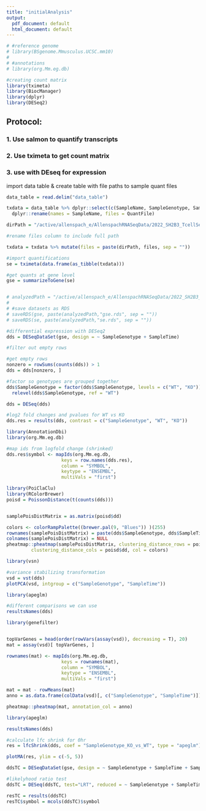 ```yaml
---
title: "initialAnalysis"
output:
  pdf_document: default
  html_document: default
---
```


```r
# #reference genome 
# library(BSgenome.Mmusculus.UCSC.mm10)
# 
# #annotations
# library(org.Mm.eg.db)

#creating count matrix
library(tximeta)
library(BiocManager)
library(dplyr)
library(DESeq2)
```

## Protocol:

### 1. Use salmon to quantify transcripts
### 2. Use tximeta to get count matrix
### 3. use with DEseq for expression


import data table & create table with file paths to sample quant files
``` r

data_table = read.delim("data_table")

txdata = data_table %>% dplyr::select(c(SampleName, SampleGenotype, SampleTime, QuantFile)) %>%
  dplyr::rename(names = SampleName, files = QuantFile)

dirPath = "/active/allenspach_e/AllenspachRNASeqData/2022_SH2B3_TcellSeq/data/"

#rename files column to include full path

txdata = txdata %>% mutate(files = paste(dirPath, files, sep = ""))

#import quantifications
se = tximeta(data.frame(as_tibble(txdata)))

#get quants at gene level
gse = summarizeToGene(se)


# analyzedPath = "/active/allenspach_e/AllenspachRNASeqData/2022_SH2B3_TcellSeq/analyzed_data/"
# 
# #save datasets as RDS
# saveRDS(gse, paste(analyzedPath,"gse.rds", sep = ""))
# saveRDS(se, paste(analyzedPath,"se.rds", sep = ""))

```


```r

#differential expression with DESeq2
dds = DESeqDataSet(gse, design = ~ SampleGenotype + SampleTime)

#filter out empty rows

#get empty rows
nonzero = rowSums(counts(dds)) > 1
dds = dds[nonzero, ]

#factor so genotypes are grouped together
dds$SampleGenotype = factor(dds$SampleGenotype, levels = c("WT", "KO")) %>%
  relevel(dds$SampleGenotype, ref = "WT")

```

```r

dds = DESeq(dds)

#log2 fold changes and pvalues for WT vs KO
dds.res = results(dds, contrast = c("SampleGenotype", "WT", "KO"))

```


```r
library(AnnotationDbi)
library(org.Mm.eg.db)

#map ids from logfold change (shrinked)
dds.res$symbol <- mapIds(org.Mm.eg.db,
                    keys = row.names(dds.res),
                    column = "SYMBOL",
                    keytype = "ENSEMBL",
                    multiVals = "first")

```



```r

library(PoiClaClu)
library(RColorBrewer)
poisd = PoissonDistance(t(counts(dds)))


samplePoisDistMatrix = as.matrix(poisd$dd)

colors <- colorRampPalette((brewer.pal(9, "Blues")) )(255)
rownames(samplePoisDistMatrix) = paste(dds$SampleGenotype, dds$SampleTime, sep = " - ")
colnames(samplePoisDistMatrix) = NULL
pheatmap::pheatmap(samplePoisDistMatrix, clustering_distance_rows = poisd$dd,
         clustering_distance_cols = poisd$dd, col = colors)
```


```r

library(vsn)

#variance stabilizing transformation
vsd = vst(dds)
plotPCA(vsd, intgroup = c("SampleGenotype", "SampleTime"))
```
```r
library(apeglm)

#different comparisons we can use
resultsNames(dds)

```

```r

library(genefilter)


topVarGenes = head(order(rowVars(assay(vsd)), decreasing = T), 20)
mat = assay(vsd)[ topVarGenes, ]

rownames(mat) <- mapIds(org.Mm.eg.db,
                    keys = rownames(mat),
                    column = "SYMBOL",
                    keytype = "ENSEMBL",
                    multiVals = "first")

mat = mat - rowMeans(mat)
anno = as.data.frame(colData(vsd)[, c("SampleGenotype", "SampleTime")])

pheatmap::pheatmap(mat, annotation_col = anno)
```



```r

library(apeglm)

resultsNames(dds)

#calculate lfc shrink for 0hr
res = lfcShrink(dds, coef = "SampleGenotype_KO_vs_WT", type = "apeglm")

plotMA(res, ylim = c(-5, 5))
```


```r

ddsTC = DESeqDataSet(gse, design = ~ SampleGenotype + SampleTime + SampleGenotype:SampleTime)

#likelyhood ratio test
ddsTC = DESeq(ddsTC, test="LRT", reduced = ~ SampleGenotype + SampleTime)

resTC = results(ddsTC)
resTC$symbol = mcols(ddsTC)$symbol

```
